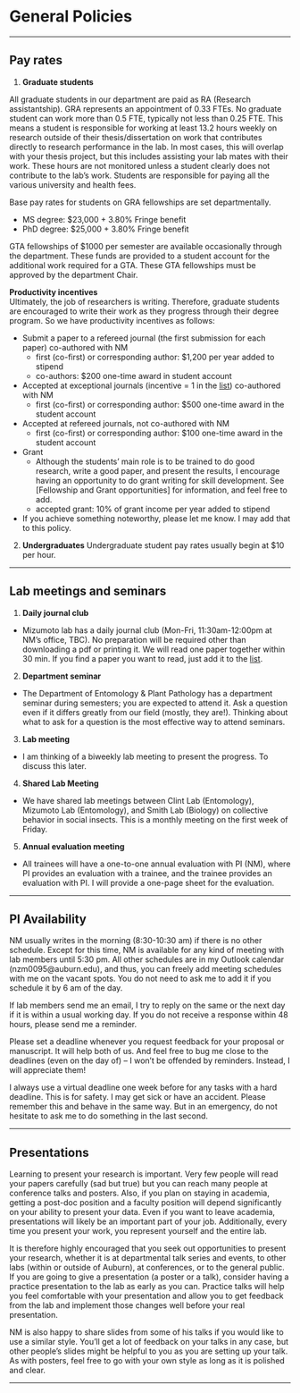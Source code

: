 # General Policies

----------

## Pay rates
  
1. **Graduate students**

All graduate students in our department are paid as RA (Research assistantship). GRA represents an appointment of 0.33 FTEs. No graduate student can work more than 0.5 FTE, typically not less than 0.25 FTE. This means a student is responsible for working at least 13.2 hours weekly on research outside of their thesis/dissertation on work that contributes directly to research performance in the lab. In most cases, this will overlap with your thesis project, but this includes assisting your lab mates with their work. These hours are not monitored unless a student clearly does not contribute to the lab's work. Students are responsible for paying all the various university and health fees.   

Base pay rates for students on GRA fellowships are set departmentally.

* MS degree: $23,000 + 3.80% Fringe benefit
* PhD degree: $25,000 + 3.80% Fringe benefit

GTA fellowships of $1000 per semester are available occasionally through the department. These funds are provided to a student account for the additional work required for a GTA. These GTA fellowships must be approved by the department Chair.

**Productivity incentives**  
Ultimately, the job of researchers is writing. Therefore, graduate students are encouraged to write their work as they progress through their degree program. So we have productivity incentives as follows:

* Submit a paper to a refereed journal (the first submission for each paper) co-authored with NM
  + first (co-first) or corresponding author: $1,200 per year added to stipend 
  + co-authors: $200 one-time award in student account
  
* Accepted at exceptional journals (incentive = 1 in the [list](https://docs.google.com/spreadsheets/d/1tNzj1UMuvO9vShVRI0QanOSFvRSSd8Q5cm1ndOqWjYg/edit?gid=1450194090#gid=1450194090)) co-authored with NM
  + first (co-first) or corresponding author: $500 one-time award in the student account

* Accepted at refereed journals, not co-authored with NM
  + first (co-first) or corresponding author: $100 one-time award in the student account

* Grant
  + Although the students' main role is to be trained to do good research, write a good paper, and present the results, I encourage having an opportunity to do grant writing for skill development. See [Fellowship and Grant opportunities] for information, and feel free to add.
  + accepted grant: 10% of grant income per year added to stipend

* If you achieve something noteworthy, please let me know. I may add that to this policy.

<!-- This is borrow from David Lab rule
These following incentives for developing skills in grant writing. All proposals must have D.Held as a co-author to be eligible for incentives. An application package typically includes formatted (according to the RFA/RFP) sections, budget narrative and budget. The Narrative also outlined in the RFP is the single largest component of each package. We must have the package complete 2 wk in advance of the deadline published in the RFA. Intention to submit should be done no less than 30 d before the grant deadline.

 Most student pay is tied to grant funded projects. The pay rates written into those projects are finite and not subject to within project increases. Any disparity between grant funded assistantships and the departmental minimums will be addressed if soft funds are available. Some students may also be partially supported with a Departmental GRA fellowship. These fellowships contribute a maximum of $16,000 annually to the base pay rates for GRA fellowships listed below. Base pay rates for students on GRA fellowships are set departmentally through a vote of the faculty. Students are responsible for paying all the various university and health fees. The following annual pay rates (approved by the dept faculty in 2017) vary by degree program.

· State or commodity grants:
Write narrative and manage funded project, budget, and annual reports
§ $500 per year added to stipend when submitted and accepted by sponsor.
§ Another $500 per year added to stipend when project is funded or funds disbursed.
§ Must see project through to completion with required report or funds rescinded.
§ Max of 3 per year.
§ Examples; IR-4, Commodity board grants, Chemical company grants/awards, contracts, Alabama Specialty Crop Block grants
· Federal grant:
o Co-author a proposal with D. Held, develop and manage the budget, write annual reports
o $1500 per year added to stipend when a proposal is submitted by Research office and accepted by sponsor.
o Salary up to $30,000 per year in budget if accepted, and 2% per year pay rate increase in budget.
o If IDC is 42% then another $1500 annually from IDC each year the grant funded. If NSF, then $2000 annually from IDC to stipend.
o Must completed annual reports or funds rescinded.
· Incentive for authoring a AAES proposal. Students that draft and assemble an AAES grant proposal package will receive a $500 payment in their student account upon acceptance of the submission. The grant must have a budget for the Held lab and must have D Held as lead or co-PI. The AAES rules related to PI eligibility apply but this incentive has no other limits on how often it can be applied during a student’s time in the lab.
-->

2. **Undergraduates**
Undergraduate student pay rates usually begin at $10 per hour.

----------

## Lab meetings and seminars

1. **Daily journal club**
  + Mizumoto lab has a daily journal club (Mon-Fri, 11:30am-12:00pm at NM's office, TBC). No preparation will be required other than downloading a pdf or printing it. We will read one paper together within 30 min. If you find a paper you want to read, just add it to the [list](https://docs.google.com/spreadsheets/d/1oH9S6sksLE8oym9vj8eIPnwtD1yuOtqDAbN96wR89H0/edit?gid=0#gid=0).
  
2. **Department seminar**
  + The Department of Entomology & Plant Pathology has a department seminar during semesters; you are expected to attend it. Ask a question even if it differs greatly from our field (mostly, they are!). Thinking about what to ask for a question is the most effective way to attend seminars.

3. **Lab meeting**
  + I am thinking of a biweekly lab meeting to present the progress. To discuss this later.

4. **Shared Lab Meeting**
  + We have shared lab meetings between Clint Lab (Entomology), Mizumoto Lab (Entomology), and Smith Lab (Biology) on collective behavior in social insects. This is a monthly meeting on the first week of Friday.

5. **Annual evaluation meeting**
  + All trainees will have a one-to-one annual evaluation with PI (NM), where PI provides an evaluation with a trainee, and the trainee provides an evaluation with PI. I will provide a one-page sheet for the evaluation.

----------
 
## PI Availability

NM usually writes in the morning (8:30-10:30 am) if there is no other schedule. Except for this time, NM is available for any kind of meeting with lab members until 5:30 pm. All other schedules are in my Outlook calendar (nzm0095@auburn.edu), and thus, you can freely add meeting schedules with me on the vacant spots. You do not need to ask me to add it if you schedule it by 6 am of the day.  
 
If lab members send me an email, I try to reply on the same or the next day if it is within a usual working day. If you do not receive a response within 48 hours, please send me a reminder.
 
Please set a deadline whenever you request feedback for your proposal or manuscript. It will help both of us. And feel free to bug me close to the deadlines (even on the day of) -- I won't be offended by reminders. Instead, I will appreciate them!
 
I always use a virtual deadline one week before for any tasks with a hard deadline. This is for safety. I may get sick or have an accident. Please remember this and behave in the same way. But in an emergency, do not hesitate to ask me to do something in the last second.
 
----------

## Presentations

Learning to present your research is important. Very few people will read your papers carefully (sad but true) but you can reach many people at conference talks and posters. Also, if you plan on staying in academia, getting a post-doc position and a faculty position will depend significantly on your ability to present your data. Even if you want to leave academia, presentations will likely be an important part of your job. Additionally, every time you present your work, you represent yourself and the entire lab.

It is therefore highly encouraged that you seek out opportunities to present your research, whether it is at departmental talk series and events, to other labs (within or outside of Auburn), at conferences, or to the general public. If you are going to give a presentation (a poster or a talk), consider having a practice presentation to the lab as early as you can. Practice talks will help you feel comfortable with your presentation and allow you to get feedback from the lab and implement those changes well before your real presentation.
 
NM is also happy to share slides from some of his talks if you would like to use a similar style. You’ll get a lot of feedback on your talks in any case, but other people’s slides might be helpful to you as you are setting up your talk. As with posters, feel free to go with your own style as long as it is polished and clear.

----------
<!--
## Recommendation Letters
 
Letters of recommendation are extremely important for getting new positions and grants. You can count on NM to write you a letter if you have been in the lab for at least one year (it’s hard to really know someone if they have only been around for a few months). Exceptions can be made if students or post-docs are applying for fellowships shortly after starting in the lab. If you need a letter, notify NM as soon as possible with the deadline and send your CV and any relevant instructions for the content of the letter. If the letter is for a grant, also include your specific aims. 
-->

